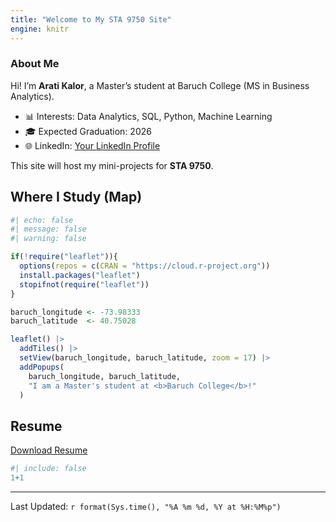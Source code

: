 ```yaml
---
title: "Welcome to My STA 9750 Site"
engine: knitr
---
```


### About Me

Hi! I’m **Arati Kalor**, a Master’s student at Baruch College (MS in Business Analytics).

-   📊 Interests: Data Analytics, SQL, Python, Machine Learning\
-   🎓 Expected Graduation: 2026\
-   🌐 LinkedIn: [Your LinkedIn Profile](https://www.linkedin.com/in/arati-kalor/)

This site will host my mini-projects for **STA 9750**.

## Where I Study (Map)

```r
#| echo: false
#| message: false
#| warning: false

if(!require("leaflet")){
  options(repos = c(CRAN = "https://cloud.r-project.org"))
  install.packages("leaflet")
  stopifnot(require("leaflet"))
}

baruch_longitude <- -73.98333
baruch_latitude  <- 40.75028

leaflet() |>
  addTiles() |>
  setView(baruch_longitude, baruch_latitude, zoom = 17) |>
  addPopups(
    baruch_longitude, baruch_latitude,
    "I am a Master's student at <b>Baruch College</b>!"
  )
```

## Resume

[Download Resume](resume/resume.pdf)

```r
#| include: false
1+1
```

------------------------------------------------------------------------

Last Updated: `r format(Sys.time(), "%A %m %d, %Y at %H:%M%p")`
